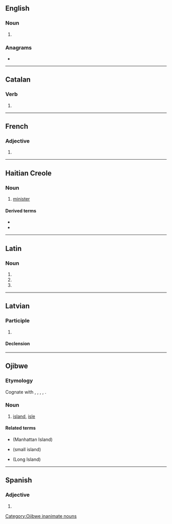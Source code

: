 {{also|míníš|-minis}}
==English==

===Noun===
{{head|en|noun form}}

# {{plural of|en|mini}}

===Anagrams===
* {{anagrams|en|a=iimns|Sinim|imins|misin}}

----

==Catalan==

===Verb===
{{head|ca|verb form}}

# {{ca-verb form of|p=2|n=sg|t=pres|m=sub|minar}}

----

==French==

===Adjective===
{{head|fr|adjective form}}

# {{masculine plural of|fr|mini}}

----

==Haitian Creole==

===Noun===
{{head|ht|noun}}
# [[minister]]

====Derived terms====
* {{l|ht|premye minis|t=prime minister}}
* {{l|ht|vis-minis|t=vice minister}}

----

==Latin==

===Noun===
{{la-noun-form|minīs}}

# {{inflection of|la|mina||dat|p}}
# {{inflection of|la|mina||abl|p}}
# {{inflection of|la|minae||abl//dat|pl}}

----

==Latvian==

===Participle===
{{lv-part|min|is}}

# {{lv-participle of|mīt|pst|act}}

====Declension====
{{lv-decl-part|min|is|extrawidth=-100}}

----

==Ojibwe==

===Etymology===
Cognate with {{cog|aaq|mə̀nəhan}}, {{cog|xpq|munhan}}, {{cog|crk|ᒥᓂᐢᑎᐠ}}, {{cog|wam|munnóh}}, {{cog|mic|menigu}}.

===Noun===
{{oj-noun|pl=minisan}}

# [[island]], [[isle]]

====Related terms====
* {{l|oj|Minisenh}} (Manhattan Island)
* {{l|oj|minisens}} (small island)
* {{l|oj|Minisi}} (Long Island)

[[Category:Ojibwe inanimate nouns]]

----

==Spanish==

===Adjective===
{{head|es|adjective form|g=m-p|g2=f-p}}

# {{adj form of|es|mini||p}}